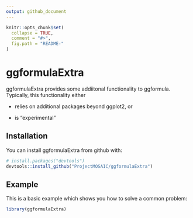 ```yaml
---
output: github_document
---
```


<!-- README.md is generated from README.Rmd. Please edit that file -->

```r
knitr::opts_chunk$set(
  collapse = TRUE,
  comment = "#>",
  fig.path = "README-"
)
```

# ggformulaExtra

ggformulaExtra provides some addiitonal functionality to ggformula.  Typically, this functionality either

 * relies on additional packages beyond ggplot2, or
 
 * is "experimental"


## Installation

You can install ggformulaExtra from github with:

```r
# install.packages("devtools")
devtools::install_github("ProjectMOSAIC/ggformulaExtra")
```

## Example

This is a basic example which shows you how to solve a common problem:

```r
library(ggformulaExtra)
```
